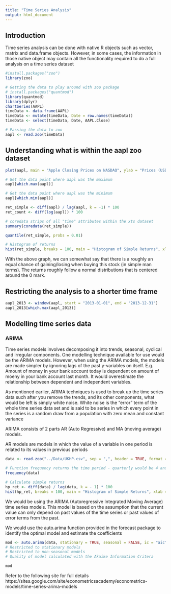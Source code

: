 ```yaml
---
title: "Time Series Analysis"
output: html_document
---
```


## Introduction

Time series analysis can be done with native R objects such as vector, matrix and data.frame objects. However, in some cases, the information in those native object may contain all the functionality required to do a full analysis on a time series dataset

```r
#install.packages("zoo")
library(zoo)

# Getting the data to play around with zoo package
# install.packages("quantmod")
library(quantmod)
library(dplyr)
chartSeries(AAPL)
timeData <- data.frame(AAPL)
timeData <- mutate(timeData, Date = row.names(timeData))
timeData <- select(timeData, Date, AAPL.Close)

# Passing the data to zoo
aapl <- read.zoo(timeData)
```

## Understanding what is within the aapl zoo dataset

```r
plot(aapl, main = "Apple Closing Prices on NASDAQ", ylab = "Prices (USD)", xlab = "Date")

# Get the data point where aapl was the maximum
aapl[which.max(aapl)]

# Get the data point where aapl was the minimum
aapl[which.min(aapl)]

ret_simple <- diff(aapl) / lag(aapl, k = -1) * 100
ret_count <- diff(log(aapl)) * 100

# coredata strips of all "time" attributes within the xts dataset
summary(coredata(ret_simple))

quantile(ret_simple, probs = 0.01)

# Histogram of returns
hist(ret_simple, breaks = 100, main = "Histogram of Simple Returns", xlab = "%")
```

With the above graph, we can somewhat say that there is a roughly an equal chance of gaining/losing when buying this stock (in simple man terms). The returns roughly follow a normal distributions that is centered around the 0 mark.

## Restricting the analysis to a shorter time frame

```r
aapl_2013 <- window(aapl, start = "2013-01-01", end = "2013-12-31")
aapl_2013[which.max(aapl_2013)]
```

## Modelling time series data

### ARIMA

Time series models involves decomposing it into trends, seasonal, cyclical and irregular components. One modelling technique available for use would be the ARIMA models. However, when using the ARIMA models, the models are made simpler by ignoring lags of the past y-variables on itself. E.g. Amount of money in your bank account today is dependent on amount of moeny in your bank account last month. It would overestimate the relationship between dependent and independent variables.

As mentioned earlier, ARIMA techniques is used to break up the time series data such after you remove the trends, and its other components, what would be left is simply white noise. White noise is the "error" term of the whole time series data set and is said to be series in which every point in the series is a random draw from a population with zero mean and constant variance

ARIMA consists of 2 parts AR (Auto Regressive) and MA (moving average) models.

AR models are models in which the value of a variable in one period is related to its values in previous periods

```r
data <- read.zoo("../Data/UKHP.csv", sep = ",", header = TRUE, format = "%Y-%m", FUN = as.yearmon)

# Function frequency returns the time period - quarterly would be 4 and monthly would be 12
frequency(data)

# Calculate simple returns
hp_ret <- diff(data) / lag(data, k = - 1) * 100
hist(hp_ret, breaks = 100, main = "Histogram of Simple Returns", xlab = "%")
```

We would be using the ARIMA (Autoregressive Integrated Moving Average) time series models. This model is based on the assumption that the current value can only depend on past values of the time series or past values of error terms from the past.

We would use the auto.arima function provided in the forecast package to identify the optimal model and estimate the coefficients

```r
mod <- auto.arima(data, stationary = TRUE, seasonal = FALSE, ic = "aic")
# Restricted to stationary models
# Restricted to non-seasonal models
# Quality of model calculated with the Akaike Information Critera

mod
```

Refer to the following site for full details
https://sites.google.com/site/econometricsacademy/econometrics-models/time-series-arima-models
